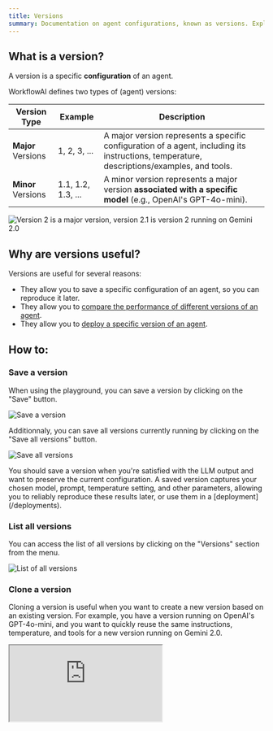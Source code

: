 ```yaml
---
title: Versions
summary: Documentation on agent configurations, known as versions. Explains how to save, track, and clone different versions to ensure reproducibility and enable systematic evaluation.
---
```



## What is a version?

A version is a specific **configuration** of an agent.

WorkflowAI defines two types of (agent) versions:

| Version Type | Example | Description |
|--------------|---------|-------------|
| **Major** Versions | 1, 2, 3, ... | A major version represents a specific configuration of a agent, including its instructions, temperature, descriptions/examples, and tools. |
| **Minor** Versions | 1.1, 1.2, 1.3, ... | A minor version represents a major version **associated with a specific model** (e.g., OpenAI's GPT-4o-mini). |


![Version 2 is a major version, version 2.1 is version 2 running on Gemini 2.0](/images/observability/versions/versions.png)

## Why are versions useful?

Versions are useful for several reasons:
- They allow you to save a specific configuration of an agent, so you can reproduce it later.
- They allow you to [compare the performance of different versions of an agent](/playbook/evaluating-your-ai-feature.md).
- They allow you to [deploy a specific version of an agent](/features/deployments.md).


## How to:

### Save a version
When using the playground, you can save a version by clicking on the "Save" button.

![Save a version](/images/observability/versions/save-version.png)

Additionnaly, you can save all versions currently running by clicking on the "Save all versions" button.

![Save all versions](/images/observability/versions/save-all-versions.png)

<Callout type="info">
You should save a version when you're satisfied with the LLM output and want to preserve the current configuration. A saved version captures your chosen model, prompt, temperature setting, and other parameters, allowing you to reliably reproduce these results later, or use them in a [deployment](/deployments).
</Callout>

### List all versions
You can access the list of all versions by clicking on the "Versions" section from the menu.

![List of all versions](/images/observability/versions/versions-section-full.png)

### Clone a version

Cloning a version is useful when you want to create a new version based on an existing version. For example, you have a version running on OpenAI's GPT-4o-mini, and you want to quickly reuse the same instructions, temperature, and tools for a new version running on Gemini 2.0.

<div style={{ position: 'relative', paddingTop: '56.25%' }}>
  <iframe
    src="https://customer-turax1sz4f7wbpuv.cloudflarestream.com/be1801a4342a1352fa5aa9aa7f5da707/iframe?autoplay=false&muted=false&controls=true"
    style={{ 
      border: 'none', 
      position: 'absolute', 
      top: 0, 
      left: 0,
      height: '100%', 
      width: '100%' 
    }}
    allow="accelerometer; gyroscope; autoplay; encrypted-media; picture-in-picture;"
    allowFullScreen={true}
  ></iframe>
</div>

